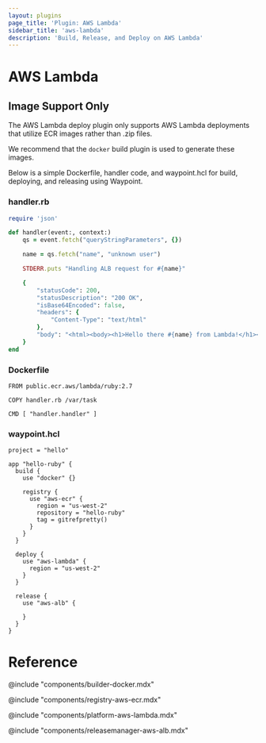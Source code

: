 ```yaml
---
layout: plugins
page_title: 'Plugin: AWS Lambda'
sidebar_title: 'aws-lambda'
description: 'Build, Release, and Deploy on AWS Lambda'
---
```


# AWS Lambda

## Image Support Only

The AWS Lambda deploy plugin only supports AWS Lambda deployments that utilize ECR images
rather than .zip files.

We recommend that the `docker` build plugin is used to generate these images.

Below is a simple Dockerfile, handler code, and waypoint.hcl for build, deploying, and
releasing using Waypoint.

### handler.rb

```ruby
require 'json'

def handler(event:, context:)
    qs = event.fetch("queryStringParameters", {})

    name = qs.fetch("name", "unknown user")

    STDERR.puts "Handling ALB request for #{name}"

    {
        "statusCode": 200,
        "statusDescription": "200 OK",
        "isBase64Encoded": false,
        "headers": {
            "Content-Type": "text/html"
        },
        "body": "<html><body><h1>Hello there #{name} from Lambda!</h1></html></body>"
    }
end
```

### Dockerfile

```docker
FROM public.ecr.aws/lambda/ruby:2.7

COPY handler.rb /var/task

CMD [ "handler.handler" ]
```

### waypoint.hcl

```hcl
project = "hello"

app "hello-ruby" {
  build {
    use "docker" {}

    registry {
      use "aws-ecr" {
        region = "us-west-2"
        repository = "hello-ruby"
        tag = gitrefpretty()
      }
    }
  }

  deploy {
    use "aws-lambda" {
      region = "us-west-2"
    }
  }

  release {
    use "aws-alb" {

    }
  }
}
```

# Reference

@include "components/builder-docker.mdx"

@include "components/registry-aws-ecr.mdx"

@include "components/platform-aws-lambda.mdx"

@include "components/releasemanager-aws-alb.mdx"
